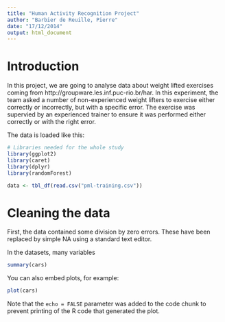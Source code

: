 ```yaml
---
title: "Human Activity Recognition Project"
author: "Barbier de Reuille, Pierre"
date: "17/12/2014"
output: html_document
---
```


Introduction
============

In this project, we are going to analyse data about weight lifted exercises coming from http://groupware.les.inf.puc-rio.br/har.
In this experiment, the team asked a number of non-experienced weight lifters to exercise either correctly or incorrectly,
but with a specific error. The exercise was supervied by an experienced trainer to ensure it was performed either correctly
or with the right error.

The data is loaded like this:

```r
# Libraries needed for the whole study
library(ggplot2)
library(caret)
library(dplyr)
library(randomForest)

data <- tbl_df(read.csv("pml-training.csv"))
```

Cleaning the data
=================

First, the data contained some division by zero errors. These have been replaced by simple NA using a standard text editor.

In the datasets, many variables


```r
summary(cars)
```

You can also embed plots, for example:

```r
plot(cars)
```

Note that the `echo = FALSE` parameter was added to the code chunk to prevent printing of the R code that generated the plot.
